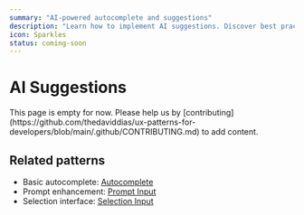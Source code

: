 ```yaml
---
summary: "AI-powered autocomplete and suggestions"
description: "Learn how to implement AI suggestions. Discover best practices for predictive text, smart completions, and recommendation interfaces."
icon: Sparkles
status: coming-soon
---
```



# AI Suggestions

<Callout type="warning">
  This page is empty for now. Please help us by
  [contributing](https://github.com/thedaviddias/ux-patterns-for-developers/blob/main/.github/CONTRIBUTING.md)
  to add content.
</Callout>

## Related patterns

- Basic autocomplete: [Autocomplete](/patterns/forms/autocomplete)
- Prompt enhancement: [Prompt Input](/patterns/ai-intelligence/prompt-input)
- Selection interface: [Selection Input](/patterns/forms/selection-input)
